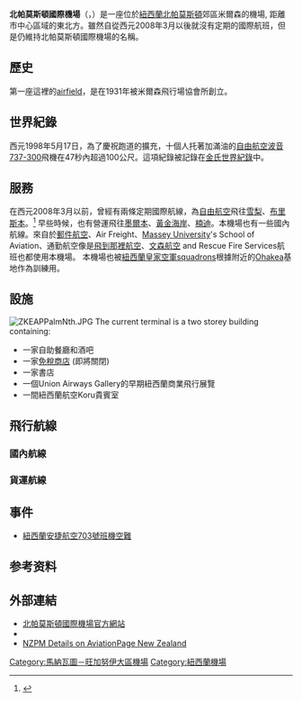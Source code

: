 {{Infobox Airport
| name         = 北帕莫斯頓國際機場
| nativename   = Palmerston North International Airport
| nativename-a =
| nativename-r =
| image        = PMR_ATC_Tower.JPG
| image-width  = 220px
| caption      = Air traffic control tower for PMR/NZPM
| IATA         = PMR
| ICAO         = NZPM
<center>{{Location map|New Zealand North Island|width=200|float=center
|caption=|mark=Airplane_silhouette.svg|marksize=10
|label=PMR|position=right
|lat_deg=40|lat_min=19|lat_sec=14|lat_dir=S
|lon_deg=175|lon_min=37|lon_sec=01|lon_dir=E
}}<small>Location of airport in North Island</small></center>
| type         = 民航
| owner        =
| operator     = 北帕莫斯頓國際機場
| city-served  =
| location     = 北帕莫斯頓
| elevation-f  = 151
| elevation-m  = 46
| coordinates  = {{Coord|40|19|14|S|175|37|01|E|type:airport_region:NZ}}
| website      =
| metric-elev  =
| metric-rwy   =
| r1-number    = 07L/25R
| r1-length-f  = 6,240
| r1-length-m  = 1,902
| r1-surface   = [[瀝青|瀝青]]
| r2-number    = 07R/25L
| r2-length-f  = 1,995
| r2-length-m  = 608
| r2-surface   = [[草地|草地]]
| stat-year    = 2011
| stat1-header = Passengers
| stat1-data   = 449,090
| stat2-header = Movements
| stat2-data   = 65,708
| footnotes    = Source:<ref>http://www.pnairport.co.nz/framelinks.php?url=www.pnairport.co.nz/images/annual_report_2011.pdf{{dead link|date=2017年11月 |bot=InternetArchiveBot |fix-attempted=yes }}</ref>
}}

'''北帕莫斯頓國際機場'''（{{lang-en|Palmerston North International Airport}}，{{airport codes|PMR|NZPM}}）是一座位於[[紐西蘭|紐西蘭]][[北帕莫斯頓|北帕莫斯頓]]郊區米爾森的機場, 距離市中心區域的東北方{{convert|5|km|mi|abbr=on}}。雖然自從西元2008年3月以後就沒有定期的國際航班，但是仍維持北帕莫斯頓國際機場的名稱。

==歷史==
第一座這裡的[[airfield|airfield]]，是在1931年被米爾森飛行場協會所創立。

==世界紀錄==
西元1998年5月17日，為了慶祝跑道的擴充，十個人托著加滿油的[[自由航空|自由航空]][[波音737-300|波音737-300]]飛機在47秒內超過100公尺。這項紀錄被記錄在[[金氏世界紀錄|金氏世界紀錄]]中。

==服務==
在西元2008年3月以前，曾經有兩條定期國際航線，為[[自由航空|自由航空]]飛往[[雪梨國際機場|雪梨]]、[[布里斯本國際機場|布里斯本]]。<ref name="Stuff.co.nz_50460">{{cite news |url=http://www.stuff.co.nz//50460 |title=Air NZ to ground Freedom Air |date=6 September 2007 |work=[[Stuff.co.nz|Stuff.co.nz]] |accessdate=1 November 2011 |archive-date=2014-02-01 |archive-url=https://web.archive.org/web/20140201174820/http://www.stuff.co.nz//50460 |dead-url=no }}</ref> 早些時候，也有營運飛往[[墨爾本國際機場|墨爾本]]、[[黃金海岸國際機場|黃金海岸]]、[[楠迪國際機場|楠迪]]。本機場也有一些國內航線。來自於[[郵件航空|郵件航空]]、Air Freight、[[Massey_University|Massey University]]'s School of Aviation、通勤航空像是[[飛到那裡航空|飛到那裡航空]]、[[文森航空|文森航空]] and Rescue Fire Services航班也都使用本機場。 本機場也被[[紐西蘭皇家空軍|紐西蘭皇家空軍]]squadrons根據附近的[[RNZAF_Base_Ohakea|Ohakea]]基地作為訓練用。

==設施==
[[File:ZKEAPPalmNth.JPG|thumb]]
The current terminal is a two storey building containing:
* 一家自助餐廳和酒吧
* 一家[[免稅商店|免稅商店]] (即將關閉)
* 一家書店
* 一個Union Airways Gallery的早期紐西蘭商業飛行展覽
* 一間紐西蘭航空Koru貴賓室

== 飛行航線 ==
=== 國內航線 ===
{{Airport-dest-list
| [[紐西蘭支線航空|紐西蘭支線航空]]<br>([[尼爾森航空|尼爾森航空]]營運)
| [[奧克蘭國際機場|奧克蘭]]、[[基督城國際機場|基督城]]、[[惠灵顿国际机场|惠灵顿]]
| [[紐西蘭支線航空|紐西蘭支線航空]]<br>([[飛鷹航空|飛鷹航空]]營運)
| [[哈密尔顿国际机场|漢米爾頓]]、[[威靈頓國際機場|威靈頓]]
| [[紐西蘭支線航空|紐西蘭支線航空]]<br>([[庫克山航空|庫克山航空]]營運)
| [[奧克蘭國際機場|奧克蘭]]、[[基督城國際機場|基督城]]、[[哈密尔顿国际机场|漢米爾頓]]
| [[捷星航空|捷星航空]]<br>([[澳大利亚东方航空|澳大利亚东方航空]]營運)
| [[奧克蘭國際機場|奧克蘭]]
}}

=== 貨運航線 ===
{{Airport-dest-list 
| [[紐西蘭運輸航空|紐西蘭運輸航空]]
| [[奧克蘭國際機場|奧克蘭]]、[[基督城國際機場|基督城]]
}}

==事件==
*[[紐西蘭安捷航空703號班機空難|紐西蘭安捷航空703號班機空難]]

==参考资料==
{{reflist}}

==外部連結==
*[http://www.pnairport.co.nz/ 北帕莫斯頓國際機場官方網站]{{Wayback|url=http://www.pnairport.co.nz/ |date=20050828202843 }}
*{{WAD|NZPM}}
*[https://web.archive.org/web/20070524031633/http://www.aviationpage.co.nz/index.php?option=com_content&task=view&id=28&Itemid=31 NZPM Details on AviationPage New Zealand]

[[Category:馬納瓦圖－旺加努伊大區機場|Category:馬納瓦圖－旺加努伊大區機場]]
[[Category:紐西蘭機場|Category:紐西蘭機場]]